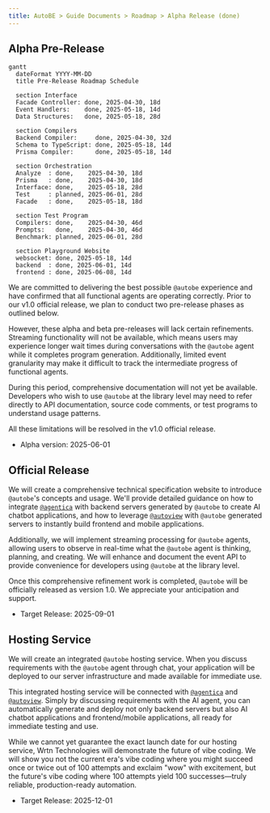```yaml
---
title: AutoBE > Guide Documents > Roadmap > Alpha Release (done)
---
```


## Alpha Pre-Release
```mermaid
gantt
  dateFormat YYYY-MM-DD
  title Pre-Release Roadmap Schedule

  section Interface
  Facade Controller: done, 2025-04-30, 18d
  Event Handlers:    done, 2025-05-18, 14d
  Data Structures:   done, 2025-05-18, 28d

  section Compilers
  Backend Compiler:     done, 2025-04-30, 32d
  Schema to TypeScript: done, 2025-05-18, 14d
  Prisma Compiler:      done, 2025-05-18, 14d

  section Orchestration
  Analyze  : done,    2025-04-30, 18d
  Prisma   : done,    2025-04-30, 18d
  Interface: done,    2025-05-18, 28d
  Test     : planned, 2025-06-01, 28d
  Facade   : done,    2025-05-18, 18d

  section Test Program
  Compilers: done,    2025-04-30, 46d
  Prompts:   done,    2025-04-30, 46d
  Benchmark: planned, 2025-06-01, 28d

  section Playground Website
  websocket: done, 2025-05-18, 14d
  backend  : done, 2025-06-01, 14d
  frontend : done, 2025-06-08, 14d
```

We are committed to delivering the best possible `@autobe` experience and have confirmed that all functional agents are operating correctly. Prior to our v1.0 official release, we plan to conduct two pre-release phases as outlined below.

However, these alpha and beta pre-releases will lack certain refinements. Streaming functionality will not be available, which means users may experience longer wait times during conversations with the `@autobe` agent while it completes program generation. Additionally, limited event granularity may make it difficult to track the intermediate progress of functional agents.

During this period, comprehensive documentation will not yet be available. Developers who wish to use `@autobe` at the library level may need to refer directly to API documentation, source code comments, or test programs to understand usage patterns.

All these limitations will be resolved in the v1.0 official release.

- Alpha version: 2025-06-01

## Official Release

We will create a comprehensive technical specification website to introduce `@autobe`'s concepts and usage. We'll provide detailed guidance on how to integrate [`@agentica`](https://github.com/wrtnlabs/agentica) with backend servers generated by `@autobe` to create AI chatbot applications, and how to leverage [`@autoview`](https://github.com/wrtnlabs/autoview) with `@autobe` generated servers to instantly build frontend and mobile applications.

Additionally, we will implement streaming processing for `@autobe` agents, allowing users to observe in real-time what the `@autobe` agent is thinking, planning, and creating. We will enhance and document the event API to provide convenience for developers using `@autobe` at the library level.

Once this comprehensive refinement work is completed, `@autobe` will be officially released as version 1.0. We appreciate your anticipation and support.

- Target Release: 2025-09-01

## Hosting Service

We will create an integrated `@autobe` hosting service. When you discuss requirements with the `@autobe` agent through chat, your application will be deployed to our server infrastructure and made available for immediate use.

This integrated hosting service will be connected with [`@agentica`](https://github.com/wrtnlabs/agentica) and [`@autoview`](https://github.com/wrtnlabs/autoview). Simply by discussing requirements with the AI agent, you can automatically generate and deploy not only backend servers but also AI chatbot applications and frontend/mobile applications, all ready for immediate testing and use.

While we cannot yet guarantee the exact launch date for our hosting service, Wrtn Technologies will demonstrate the future of vibe coding. We will show you not the current era's vibe coding where you might succeed once or twice out of 100 attempts and exclaim "wow" with excitement, but the future's vibe coding where 100 attempts yield 100 successes—truly reliable, production-ready automation.

- Target Release: 2025-12-01